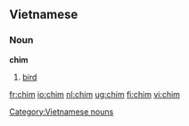 ==Vietnamese==
===Noun===
'''chim'''
#[[bird]]

[[Category:Vietnamese nouns]]

{{vi-attention}}

[[fr:chim]]
[[io:chim]]
[[nl:chim]]
[[ug:chim]]
[[fi:chim]]
[[vi:chim]]